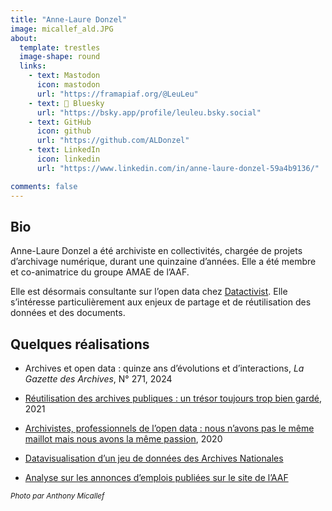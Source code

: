 ```yaml
---
title: "Anne-Laure Donzel"
image: micallef_ald.JPG
about:
  template: trestles
  image-shape: round
  links:
    - text: Mastodon
      icon: mastodon
      url: "https://framapiaf.org/@LeuLeu"
    - text: 🦋 Bluesky
      url: "https://bsky.app/profile/leuleu.bsky.social"
    - text: GitHub
      icon: github
      url: "https://github.com/ALDonzel"
    - text: LinkedIn
      icon: linkedin
      url: "https://www.linkedin.com/in/anne-laure-donzel-59a4b9136/"

comments: false
---
```


## Bio

Anne-Laure Donzel a été archiviste en collectivités, chargée de projets d'archivage numérique, durant une quinzaine d'années. Elle a été membre et co-animatrice du groupe AMAE de l'AAF.

Elle est désormais consultante sur l'open data chez [Datactivist](https://open.datactivist.coop/). Elle s'intéresse particulièrement aux enjeux de partage et de réutilisation des données et des documents.

## Quelques réalisations

* Archives et open data : quinze ans d’évolutions et d’interactions, *La Gazette des Archives*, N° 271, 2024

* [Réutilisation des archives publiques : un trésor toujours trop bien gardé](Réutilisation des archives publiques : un trésor toujours trop bien gardé), 2021

* [Archivistes, professionnels de l’open data : nous n’avons pas le même maillot mais nous avons la même passion](https://medium.com/datactivist/archivistes-professionnels-de-lopen-data-nous-n-avons-pas-le-m%C3%AAme-maillot-mais-nous-avons-la-67fcbced1238), 2020

* [Datavisualisation d'un jeu de données des Archives Nationales](https://aldonzel.github.io/moulins/test_flex.html)

* [Analyse sur les annonces d'emplois publiées sur le site de l'AAF](https://aldonzel.github.io/emplois_aaf/redaction.html)





~*Photo par Anthony Micallef*~
